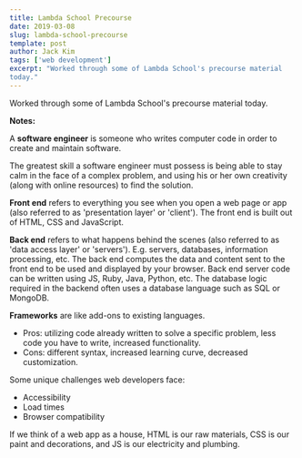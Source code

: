 ```yaml
---
title: Lambda School Precourse
date: 2019-03-08
slug: lambda-school-precourse
template: post
author: Jack Kim
tags: ['web development']
excerpt: "Worked through some of Lambda School's precourse material
today."
---
```


<MDXWrapper>

Worked through some of Lambda School's precourse material today.

**Notes:**

A **software engineer** is someone who writes computer code in order to create and maintain software.

The greatest skill a software engineer must possess is being able to stay calm in the face of a complex problem, and using his or her own creativity (along with online resources) to find the solution.

**Front end** refers to everything you see when you open a web page or app (also referred to as 'presentation layer' or 'client'). The front end is built out of HTML, CSS and JavaScript. 

**Back end** refers to what happens behind the scenes (also referred to as 'data access layer' or 'servers'). E.g. servers, databases, information processing, etc. The back end computes the data and content sent to the front end to be used and displayed by your browser. Back end server code can be written using JS, Ruby, Java, Python, etc. The database logic required in the backend often uses a database language such as SQL or MongoDB.

**Frameworks** are like add-ons to existing languages. 
- Pros: utilizing code already written to solve a specific problem, less code you have to write, increased functionality.
- Cons: different syntax, increased learning curve, decreased customization.

Some unique challenges web developers face:  
- Accessibility  
- Load times  
- Browser compatibility

If we think of a web app as a house, HTML is our raw materials, CSS is our paint and decorations, and JS is our electricity and plumbing.

</MDXWrapper>
